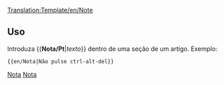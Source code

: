 <noinclude>[[Translation:Template/en/Note]]</noinclude>{{pt/Manual/Ambox| tipo  = informação
| texto = <strong>Nota</strong><br>{{{1| Quem quer que tenha adicionado este template não definiu uma nota específica, então esta nota deve ser excluída ou atualizada}}}
}}<noinclude>

==Uso==
Introduza <nowiki>{{</nowiki>'''Nota/Pt'''|''texto''<nowiki>}}</nowiki> dentro de uma seção de um artígo. Exemplo:
<pre>{{en/Nota|Não pulse ctrl-alt-del}}</pre>

[[Category:pt/Predefinição|Nota]][[Category:pt/Caixas de mensagens|Nota]]</noinclude>